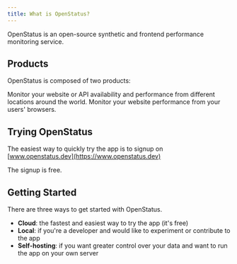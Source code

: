 ```yaml
---
title: What is OpenStatus?
---
```


OpenStatus is an open-source synthetic and frontend performance monitoring
service.

## Products

OpenStatus is composed of two products:

<CardGroup cols={2}>
  <Card title="Synthetic Monitoring" href="/synthetic">
    Monitor your website or API availability and
    performance from different locations around the world.
  </Card>
  <Card title="Real User Monitoring" href="/rum">
    Monitor your website performance from your users' browsers.
  </Card>

</CardGroup>

## Trying OpenStatus

The easiest way to quickly try the app is to signup on
[www.openstatus.dev](https://www.openstatus.dev)

The signup is free.

## Getting Started

There are three ways to get started with OpenStatus.

- **Cloud**: the fastest and easiest way to try the app (it's free)
- **Local**: if you're a developer and would like to experiment or contribute to
  the app
- **Self-hosting**: if you want greater control over your data and want to run
  the app on your own server
